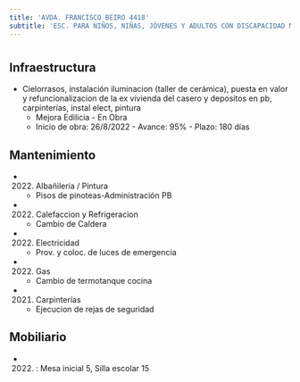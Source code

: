 ```yaml
---
title: 'AVDA. FRANCISCO BEIRO 4418'
subtitle: 'ESC. PARA NIÑOS, NIÑAS, JÓVENES Y ADULTOS CON DISCAPACIDAD MENTAL Y FORMACIÓN INTEGRAL N° 03 N MIR DE TOBAR GARCÍA'
---
```


#
## Infraestructura

* Cielorrasos, instalación iluminacion (taller de cerámica), puesta en valor y refuncionalizacion de la ex vivienda del casero y depositos en pb, carpinterías, instal elect, pintura 
    + Mejora Edilicia - En Obra 
    + Inicio de obra: 26/8/2022 - Avance: 95% - Plazo: 180 días 






## Mantenimiento

*  (2022) Albañileria / Pintura 
    + Pisos de pinoteas-Administración PB

*  (2022) Calefaccion y Refrigeracion 
    + Cambio de Caldera

*  (2022) Electricidad 
    + Prov. y coloc. de luces de emergencia

*  (2022) Gas 
    + Cambio de termotanque cocina

*  (2021) Carpinterías 
    + Ejecucion de rejas de seguridad





## Mobiliario

*  (2022) : Mesa inicial 5, Silla escolar 15 



